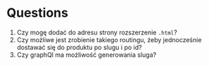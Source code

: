 # Questions

1. Czy mogę dodać do adresu strony rozszerzenie `.html`?
1. Czy możliwe jest zrobienie takiego routingu, żeby jednocześnie dostawać się do produktu po slugu i po id?
1. Czy graphQl ma możliwość generowania sluga?
